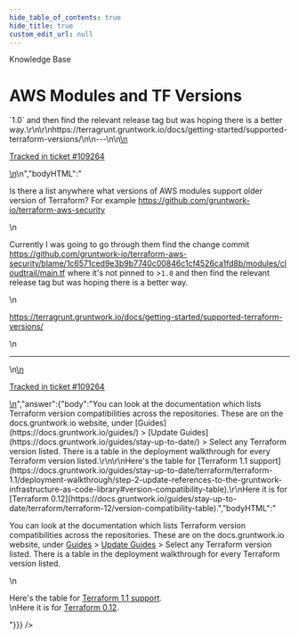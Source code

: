 ```yaml
---
hide_table_of_contents: true
hide_title: true
custom_edit_url: null
---
```



<CenterLayout>
<span className="searchCategory">Knowledge Base</span>
<h1>AWS Modules and TF Versions</h1>
<GitHub discussion={{"id":"D_kwDOF8slf84AQzaE","number":561,"author":{"login":"dlewis152"},"title":"AWS Modules and TF Versions","body":"\nIs there a list anywhere what versions of AWS modules support older version of Terraform? For example https://github.com/gruntwork-io/terraform-aws-security \r\n\r\nCurrently I was going to go through them find the change commit https://github.com/gruntwork-io/terraform-aws-security/blame/1c6571ced9e3b9b7740c00846c1cf4526ca1fd8b/modules/cloudtrail/main.tf where it's not pinned to >`1.0` and then find the relevant release tag but was hoping there is a better way.\r\n\r\nhttps://terragrunt.gruntwork.io/docs/getting-started/supported-terraform-versions/\n\n---\n\n<ins datetime=\"2022-09-19T19:36:02Z\">\n  <p><a href=\"https://support.gruntwork.io/hc/requests/109264\">Tracked in ticket #109264</a></p>\n</ins>\n","bodyHTML":"<p dir=\"auto\">Is there a list anywhere what versions of AWS modules support older version of Terraform? For example <a href=\"https://github.com/gruntwork-io/terraform-aws-security\">https://github.com/gruntwork-io/terraform-aws-security</a></p>\n<p dir=\"auto\">Currently I was going to go through them find the change commit <a href=\"https://github.com/gruntwork-io/terraform-aws-security/blame/1c6571ced9e3b9b7740c00846c1cf4526ca1fd8b/modules/cloudtrail/main.tf\">https://github.com/gruntwork-io/terraform-aws-security/blame/1c6571ced9e3b9b7740c00846c1cf4526ca1fd8b/modules/cloudtrail/main.tf</a> where it's not pinned to &gt;<code class=\"notranslate\">1.0</code> and then find the relevant release tag but was hoping there is a better way.</p>\n<p dir=\"auto\"><a href=\"https://terragrunt.gruntwork.io/docs/getting-started/supported-terraform-versions/\" rel=\"nofollow\">https://terragrunt.gruntwork.io/docs/getting-started/supported-terraform-versions/</a></p>\n<hr>\n<ins datetime=\"2022-09-19T19:36:02Z\">\n  <p dir=\"auto\"><a href=\"https://support.gruntwork.io/hc/requests/109264\" rel=\"nofollow\">Tracked in ticket #109264</a></p>\n</ins>","answer":{"body":"You can look at the documentation which lists Terraform version compatibilities across the repositories. These are on the docs.gruntwork.io website, under [Guides](https://docs.gruntwork.io/guides/) > [Update Guides](https://docs.gruntwork.io/guides/stay-up-to-date/) > Select any Terraform version listed. There is a table in the deployment walkthrough for every Terraform version listed.\r\n\r\nHere's the table for [Terraform 1.1 support](https://docs.gruntwork.io/guides/stay-up-to-date/terraform/terraform-1.1/deployment-walkthrough/step-2-update-references-to-the-gruntwork-infrastructure-as-code-library#version-compatibility-table).\r\nHere it is for [Terraform 0.12](https://docs.gruntwork.io/guides/stay-up-to-date/terraform/terraform-12/version-compatibility-table).","bodyHTML":"<p dir=\"auto\">You can look at the documentation which lists Terraform version compatibilities across the repositories. These are on the docs.gruntwork.io website, under <a href=\"https://docs.gruntwork.io/guides/\" rel=\"nofollow\">Guides</a> &gt; <a href=\"https://docs.gruntwork.io/guides/stay-up-to-date/\" rel=\"nofollow\">Update Guides</a> &gt; Select any Terraform version listed. There is a table in the deployment walkthrough for every Terraform version listed.</p>\n<p dir=\"auto\">Here's the table for <a href=\"https://docs.gruntwork.io/guides/stay-up-to-date/terraform/terraform-1.1/deployment-walkthrough/step-2-update-references-to-the-gruntwork-infrastructure-as-code-library#version-compatibility-table\" rel=\"nofollow\">Terraform 1.1 support</a>.<br>\nHere it is for <a href=\"https://docs.gruntwork.io/guides/stay-up-to-date/terraform/terraform-12/version-compatibility-table\" rel=\"nofollow\">Terraform 0.12</a>.</p>"}}} />

</CenterLayout>
  

<!-- ##DOCS-SOURCER-START
{
  "sourcePlugin": "github-discussions",
  "hash": "408cf7434b5457ad1f46fbc9896fcfec"
}
##DOCS-SOURCER-END -->
